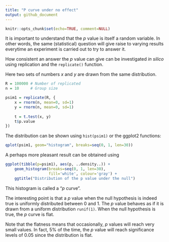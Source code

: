 ```yaml
---
title: "P curve under no effect"
output: github_document
---
```


```r
knitr::opts_chunk$set(echo=TRUE, comment=NULL)
```

It is important to understand that the $p$ value is itself a random variable.  In other words, the same (statistical) question will give raise to varying results everytime an experiment is carried out to try to answer it.

How consistent an answer the $p$ value can give can be investigated *in silico* using replication and the `replicate()` function.

Here two sets of numbers $x$ and $y$ are drawn from the same distribution.

```r
R = 100000 # Number of replicated
n = 10     # Group size

psim1 = replicate(R, {
    x = rnorm(n, mean=0, sd=1)
    y = rnorm(n, mean=0, sd=1)
    
    t = t.test(x, y)
    t$p.value
})
```

The distribution can be shown using `hist(psim1)` or the ggplot2 functions:

```r
qplot(psim1, geom="histogram", breaks=seq(0, 1, len=30))
```

A perhaps more pleasant result can be obtained using

```r
ggplot(tibble(p=psim1), aes(p, ..density..)) +
    geom_histogram(breaks=seq(0, 1, len=30),
                   fill='white', colour='gray') +
    ggtitle("Distribution of the p value under the null")
```

This histogram is called a "$p$ curve".

The interesting point is that a $p$ value when the null hypothesis is indeed true is uniformly distributed between $0$ and $1$.  The $p$ value behaves as if it is drawn from a uniform distribution `runif(1)`.  When the null hypothesis is true, the $p$ curve is flat.

Note that the flatness means that occasionally, $p$ values will reach very small values. In fact, $5$% of the time, the $p$ value will reach significance levels of $0.05$ since the distribution is flat.